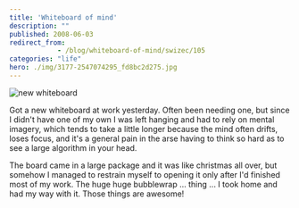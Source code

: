 ```yaml
---
title: 'Whiteboard of mind'
description: ""
published: 2008-06-03
redirect_from: 
            - /blog/whiteboard-of-mind/swizec/105
categories: "life"
hero: ./img/3177-2547074295_fd8bc2d275.jpg
---
```


![new whiteboard](./img/3177-2547074295_fd8bc2d275.jpg "whiteboard")

Got a new whiteboard at work yesterday. Often been needing one, but since I didn't have one of my own I was left hanging and had to rely on mental imagery, which tends to take a little longer because the mind often drifts, loses focus, and it's a general pain in the arse having to think so hard as to see a large algorithm in your head.

The board came in a large package and it was like christmas all over, but somehow I managed to restrain myself to opening it only after I'd finished most of my work. The huge huge bubblewrap ... thing ... I took home and had my way with it. Those things are awesome!
